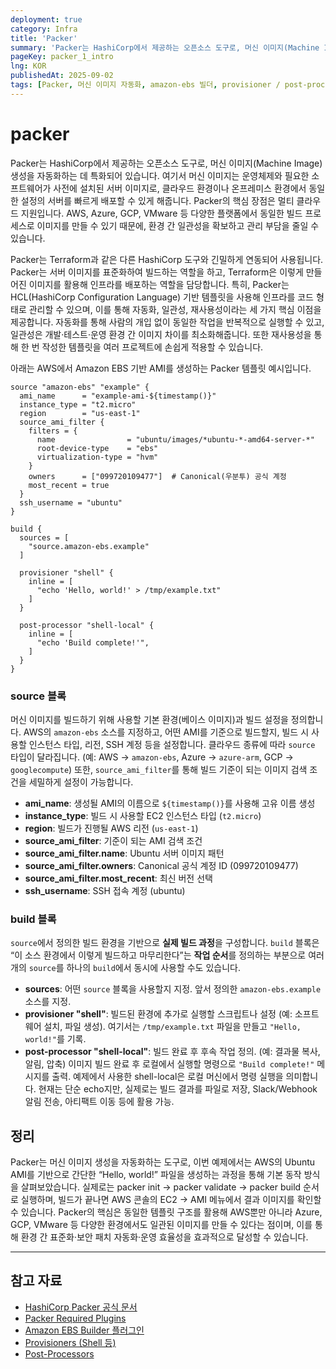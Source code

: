 ```yaml
---
deployment: true
category: Infra
title: 'Packer'
summary: 'Packer는 HashiCorp에서 제공하는 오픈소스 도구로, 머신 이미지(Machine Image) 생성을 자동화하는 데 특화되어 있습니다.'
pageKey: packer_1_intro
lng: KOR
publishedAt: 2025-09-02
tags: [Packer, 머신 이미지 자동화, amazon-ebs 빌더, provisioner / post-processor, 멀티 클라우드 확장성]
---
```


# packer

Packer는 HashiCorp에서 제공하는 오픈소스 도구로, 머신 이미지(Machine Image) 생성을 자동화하는 데 특화되어 있습니다. 여기서 머신 이미지는 운영체제와 필요한 소프트웨어가 사전에 설치된 서버 이미지로, 클라우드 환경이나 온프레미스 환경에서 동일한 설정의 서버를 빠르게 배포할 수 있게 해줍니다. Packer의 핵심 장점은 멀티 클라우드 지원입니다. AWS, Azure, GCP, VMware 등 다양한 플랫폼에서 동일한 빌드 프로세스로 이미지를 만들 수 있기 때문에, 환경 간 일관성을 확보하고 관리 부담을 줄일 수 있습니다.

Packer는 Terraform과 같은 다른 HashiCorp 도구와 긴밀하게 연동되어 사용됩니다. Packer는 서버 이미지를 표준화하여 빌드하는 역할을 하고, Terraform은 이렇게 만들어진 이미지를 활용해 인프라를 배포하는 역할을 담당합니다. 특히, Packer는 HCL(HashiCorp Configuration Language) 기반 템플릿을 사용해 인프라를 코드 형태로 관리할 수 있으며, 이를 통해 자동화, 일관성, 재사용성이라는 세 가지 핵심 이점을 제공합니다. 자동화를 통해 사람의 개입 없이 동일한 작업을 반복적으로 실행할 수 있고, 일관성은 개발·테스트·운영 환경 간 이미지 차이를 최소화해줍니다. 또한 재사용성을 통해 한 번 작성한 템플릿을 여러 프로젝트에 손쉽게 적용할 수 있습니다.


아래는 AWS에서 Amazon EBS 기반 AMI를 생성하는 Packer 템플릿 예시입니다.

```hcl title="packer" showLineNumbers
source "amazon-ebs" "example" {
  ami_name      = "example-ami-${timestamp()}"
  instance_type = "t2.micro"
  region        = "us-east-1"
  source_ami_filter {
    filters = {
      name                = "ubuntu/images/*ubuntu-*-amd64-server-*"
      root-device-type    = "ebs"
      virtualization-type = "hvm"
    }
    owners      = ["099720109477"]  # Canonical(우분투) 공식 계정
    most_recent = true
  }
  ssh_username = "ubuntu"
}

build {
  sources = [
    "source.amazon-ebs.example"
  ]

  provisioner "shell" {
    inline = [
      "echo 'Hello, world!' > /tmp/example.txt"
    ]
  }

  post-processor "shell-local" {
    inline = [
      "echo 'Build complete!'",
    ]
  }
}
```

### source 블록

머신 이미지를 빌드하기 위해 사용할 기본 환경(베이스 이미지)과 빌드 설정을 정의합니다. AWS의 `amazon-ebs` 소스를 지정하고, 어떤 AMI를 기준으로 빌드할지, 빌드 시 사용할 인스턴스 타입, 리전, SSH 계정 등을 설정합니다. 클라우드 종류에 따라 `source` 타입이 달라집니다. (예: AWS → `amazon-ebs`, Azure → `azure-arm`, GCP → `googlecompute`) 또한, `source_ami_filter`를 통해 빌드 기준이 되는 이미지 검색 조건을 세밀하게 설정이 가능합니다.

- **ami_name**: 생성될 AMI의 이름으로 `${timestamp()}`를 사용해 고유 이름 생성
- **instance_type**: 빌드 시 사용할 EC2 인스턴스 타입 (`t2.micro`)
- **region**: 빌드가 진행될 AWS 리전 (`us-east-1`)
- **source_ami_filter**: 기준이 되는 AMI 검색 조건
- **source_ami_filter.name**: Ubuntu 서버 이미지 패턴
- **source_ami_filter.owners**: Canonical 공식 계정 ID (099720109477)
- **source_ami_filter.most_recent**: 최신 버전 선택
- **ssh_username**: SSH 접속 계정 (ubuntu)



### build 블록

`source`에서 정의한 빌드 환경을 기반으로 **실제 빌드 과정**을 구성합니다. `build` 블록은 “이 소스 환경에서 이렇게 빌드하고 마무리한다”는 **작업 순서**를 정의하는 부분으로 여러 개의 `source`를 하나의 `build`에서 동시에 사용할 수도 있습니다.

- **sources**: 어떤 `source` 블록을 사용할지 지정. 앞서 정의한 `amazon-ebs.example` 소스를 지정.
- **provisioner "shell"**: 빌드된 환경에 추가로 실행할 스크립트나 설정 (예: 소프트웨어 설치, 파일 생성). 여기서는 `/tmp/example.txt` 파일을 만들고 `"Hello, world!"`를 기록.
- **post-processor "shell-local"**: 빌드 완료 후 후속 작업 정의. (예: 결과물 복사, 알림, 압축) 이미지 빌드 완료 후 로컬에서 실행할 명령으로 `"Build complete!"` 메시지를 출력. 예제에서 사용한 shell-local은 로컬 머신에서 명령 실행을 의미합니다. 현재는 단순 echo지만, 실제로는 빌드 결과를 파일로 저장, Slack/Webhook 알림 전송, 아티팩트 이동 등에 활용 가능.


## 정리

Packer는 머신 이미지 생성을 자동화하는 도구로, 이번 예제에서는 AWS의 Ubuntu AMI를 기반으로 간단한 “Hello, world!” 파일을 생성하는 과정을 통해 기본 동작 방식을 살펴보았습니다. 실제로는 packer init → packer validate → packer build 순서로 실행하며, 빌드가 끝나면 AWS 콘솔의 EC2 → AMI 메뉴에서 결과 이미지를 확인할 수 있습니다. Packer의 핵심은 동일한 템플릿 구조를 활용해 AWS뿐만 아니라 Azure, GCP, VMware 등 다양한 환경에서도 일관된 이미지를 만들 수 있다는 점이며, 이를 통해 환경 간 표준화·보안 패치 자동화·운영 효율성을 효과적으로 달성할 수 있습니다.

---

## 참고 자료

* [HashiCorp Packer 공식 문서](https://developer.hashicorp.com/packer/docs)
* [Packer Required Plugins](https://developer.hashicorp.com/packer/docs/templates/hcl_templates/required_plugins)
* [Amazon EBS Builder 플러그인](https://developer.hashicorp.com/packer/plugins/builders/amazon/ebs)
* [Provisioners (Shell 등)](https://developer.hashicorp.com/packer/docs/provisioners)
* [Post-Processors](https://developer.hashicorp.com/packer/docs/post-processors)
